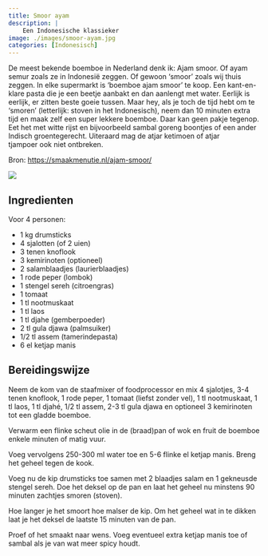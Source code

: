 ```yaml
---
title: Smoor ayam
description: |
    Een Indonesische klassieker
image: ./images/smoor-ayam.jpg
categories: [Indonesisch]
---
```


:::{.grid}
:::{.g-col-8}
De meest bekende boemboe in Nederland denk ik: Ajam smoor. Of ayam semur zoals ze in Indonesië zeggen. Of gewoon ‘smoor’ zoals wij thuis zeggen. In elke supermarkt is ‘boemboe ajam smoor’ te koop. Een kant-en-klare pasta die je een beetje aanbakt en dan aanlengt met water. Eerlijk is eerlijk, er zitten beste goeie tussen. Maar hey, als je toch de tijd hebt om te ‘smoren’ (letterlijk: stoven in het Indonesisch), neem dan 10 minuten extra tijd en maak zelf een super lekkere boemboe. Daar kan geen pakje tegenop. Eet het met witte rijst en bijvoorbeeld sambal goreng boontjes of een ander Indisch groentegerecht. Uiteraard mag de atjar ketimoen of atjar tjampoer ook niet ontbreken.

Bron: [https://smaakmenutie.nl/ajam-smoor/](https://smaakmenutie.nl/ajam-smoor/)

:::
:::{.g-col-4}
![](./images/smoor-ayam.jpg)
:::
:::

## Ingredienten
Voor 4 personen:

- 1 kg drumsticks
- 4 sjalotten (of 2 uien)
- 3 tenen knoflook
- 3 kemirinoten (optioneel)
- 2 salamblaadjes (laurierblaadjes)
- 1 rode peper (lombok)
- 1 stengel sereh (citroengras)
- 1 tomaat
- 1 tl nootmuskaat
- 1 tl laos
- 1 tl djahe (gemberpoeder)
- 2 tl gula djawa (palmsuiker)
- 1/2 tl assem (tamerindepasta)
- 6 el ketjap manis

## Bereidingswijze
Neem de kom van de staafmixer of foodprocessor en mix 4 sjalotjes, 3-4 tenen knoflook, 1 rode peper, 1 tomaat (liefst zonder vel), 1 tl nootmuskaat, 1 tl laos, 1 tl djahé, 1/2 tl assem, 2-3 tl gula djawa en optioneel 3 kemirinoten tot een gladde boemboe.

Verwarm een flinke scheut olie in de (braad)pan of wok en fruit de boemboe enkele minuten of matig vuur.

Voeg vervolgens 250-300 ml water toe en 5-6 flinke el ketjap manis. Breng het geheel tegen de kook.

Voeg nu de kip drumsticks toe samen met 2 blaadjes salam en 1 gekneusde stengel sereh. Doe het deksel op de pan en laat het geheel nu minstens 90 minuten zachtjes smoren (stoven).

Hoe langer je het smoort hoe malser de kip. Om het geheel wat in te dikken laat je het deksel de laatste 15 minuten van de pan.

Proef of het smaakt naar wens. Voeg eventueel extra ketjap manis toe of sambal als je van wat meer spicy houdt.